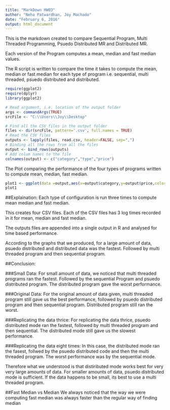 ```yaml
---
title: "MarkDown HW03"
author: "Neha Patwardhan, Joy Machado"
date: "February 6, 2016"
output: html_document
---
```


This is the markdown created to compare Sequential Program, Multi Threaded Programming, Psuedo Distributed MR and Distributed MR.

Each version of the Program computes a mean, median and fast median values.

The R script is written to compare the time it takes to compute the mean, median or fast median for each type of program i.e. sequential, multi threaded, psuedo distributed and distributed.
```r
require(ggplot2)
require(dplyr)
library(ggplot2)

# Read argument, i.e. location of the output folder
args <- commandArgs(TRUE)
srcFile <- "C:\\Users\\Joy\\Desktop"

# Find all the CSV files in the output folder
files <- dir(srcFile, pattern='.csv', full.names = TRUE)
# Read the CSV files
outputs <- lapply(files, read.csv, header=FALSE, sep=",")
# Binding all the rows from all the files
output <- bind_rows(outputs)
# Add colum names to the file
colnames(output) <- c("category","type","price")

```

The Plot comparing the performance of the four types of programs written to compute mean, median, fast median.

```r
plot1 <- ggplot(data =output,aes(x=output$category,y=output$price,color=output$type,group=output$type))+geom_line()+geom_point(size=2)
plot1
```

##Explaination:
Each type of configuration is run three times to compute mean median and fast median.

This creates four CSV files. Each of the CSV files has 3 log times recorded in it for mean, median and fast median.

The outputs files are appended into a single output in R and analysed for time based performance.

According to the graphs that we produced, for a large amount of data, psuedo distributed and distributed data was the fastest. Followed by multi threaded program and then sequential program.

##Conclusion:

###Small Data:
For small amount of data, we noticed that multi threaded programs ran the fastest. Followed by the sequential Program and psuedo distributed program. The distributed program gave the worst performance.

###Original Data:
For the original amount of data given, multi threaded program still gave us the best performance, followed by psuedo distributed program and then sequential program. Distributed program still ran the worst.

###Replicating the data thrice:
For replicating the data thrice, psuedo distributed mode ran the fastest, followed by multi threaded program and then sequential. The distributed mode still gave us the slowest performance.

###Replicating the data eight times:
In this case, the distributed mode ran the fasest, follwed by the psuedo distributed code and then the multi threaded program. The worst performance was by the sequential mode.

Therefore what we understood is that distiributed mode works best for very very large amounts of data. For smaller amounts of data, psuedo distributed mode is sufficient. If the data happens to be small, its best to use a multi threaded program.


##Fast Median vs Median 
We always noticed that the way we were computing fast median was always faster than the regular way of finding median


